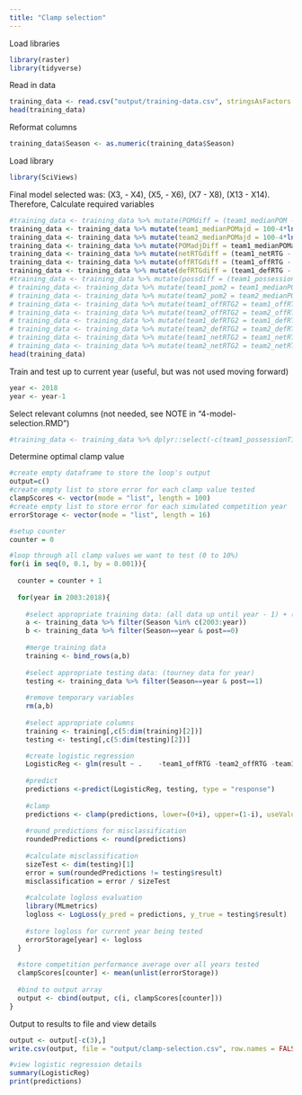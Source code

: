 ---
title: "Clamp selection"
---

Load libraries
```{r, warning=FALSE, message=FALSE}
library(raster)
library(tidyverse)
```

Read in data
```{r}
training_data <- read.csv("output/training-data.csv", stringsAsFactors = FALSE)
head(training_data)
```

Reformat columns
```{r}
training_data$Season <- as.numeric(training_data$Season)
```

Load library
```{r}
library(SciViews)
```

Final model selected was: (X3, - X4), (X5, - X6), (X7 - X8), (X13 - X14). Therefore, 
Calculate required variables
```{r}
#training_data <- training_data %>% mutate(POMdiff = (team1_medianPOM - team2_medianPOM))
training_data <- training_data %>% mutate(team1_medianPOMajd = 100-4*ln(team1_medianPOM+1)-team1_medianPOM/22)
training_data <- training_data %>% mutate(team2_medianPOMajd = 100-4*ln(team2_medianPOM+1)-team2_medianPOM/22)
training_data <- training_data %>% mutate(POMadjDiff = team1_medianPOMajd - team2_medianPOMajd)
training_data <- training_data %>% mutate(netRTGdiff = (team1_netRTG - team2_netRTG))
training_data <- training_data %>% mutate(offRTGdiff = (team1_offRTG - team2_offRTG))
training_data <- training_data %>% mutate(defRTGdiff = (team1_defRTG - team2_defRTG))
#training_data <- training_data %>% mutate(possdiff = (team1_possessionTimeGameM - team2_possessionTimeGameM))
# training_data <- training_data %>% mutate(team1_pom2 = team1_medianPOM^2)
# training_data <- training_data %>% mutate(team2_pom2 = team2_medianPOM^2)
# training_data <- training_data %>% mutate(team1_offRTG2 = team1_offRTG^2)
# training_data <- training_data %>% mutate(team2_offRTG2 = team2_offRTG^2)
# training_data <- training_data %>% mutate(team1_defRTG2 = team1_defRTG^2)
# training_data <- training_data %>% mutate(team2_defRTG2 = team2_defRTG^2)
# training_data <- training_data %>% mutate(team1_netRTG2 = team1_netRTG^2)
# training_data <- training_data %>% mutate(team2_netRTG2 = team2_netRTG^2)
head(training_data)
```

Train and test up to current year (useful, but was not used moving forward)
```{r}
year <- 2018
year <- year-1
```

Select relevant columns (not needed, see NOTE in "4-model-selection.RMD")
```{r}
#training_data <- training_data %>% dplyr::select(-c(team1_possessionTimeGameM,team2_possessionTimeGameM))
```

Determine optimal clamp value
```{r, warning=FALSE, message=FALSE}
#create empty dataframe to store the loop's output
output=c()
#create empty list to store error for each clamp value tested
clampScores <- vector(mode = "list", length = 100)
#create empty list to store error for each simulated competition year
errorStorage <- vector(mode = "list", length = 16)

#setup counter
counter = 0

#loop through all clamp values we want to test (0 to 10%)
for(i in seq(0, 0.1, by = 0.001)){
  
  counter = counter + 1
  
  for(year in 2003:2018){
    
    #select appropriate training data: (all data up until year - 1) + (season data for year)
    a <- training_data %>% filter(Season %in% c(2003:year))
    b <- training_data %>% filter(Season==year & post==0)
   
    #merge training data
    training <- bind_rows(a,b)
    
    #select appropriate testing data: (tourney data for year)
    testing <- training_data %>% filter(Season==year & post==1)
      
    #remove temporary variables                        
    rm(a,b)
    
    #select appropriate columns
    training <- training[,c(5:dim(training)[2])]
    testing <- testing[,c(5:dim(testing)[2])]

    #create logistic regression
    LogisticReg <- glm(result ~ .    -team1_offRTG -team2_offRTG -team1_defRTG -team2_defRTG -team1_netRTG -team2_netRTG -team2_tempo -team1_tempo, data = training, family = binomial(logit))
    
    #predict
    predictions <-predict(LogisticReg, testing, type = "response")
    
    #clamp
    predictions <- clamp(predictions, lower=(0+i), upper=(1-i), useValues=TRUE)
    
    #round predictions for misclassification
    roundedPredictions <- round(predictions)
    
    #calculate misclassification
    sizeTest <- dim(testing)[1]
    error = sum(roundedPredictions != testing$result)
    misclassification = error / sizeTest
    
    #calculate logloss evaluation
    library(MLmetrics)
    logloss <- LogLoss(y_pred = predictions, y_true = testing$result)
    
    #store logloss for current year being tested
    errorStorage[year] <- logloss
  }
  
  #store competition performance average over all years tested
  clampScores[counter] <- mean(unlist(errorStorage))
  
  #bind to output array
  output <- cbind(output, c(i, clampScores[counter]))
}
```

Output to results to file and view details
```{r}
output <- output[-c(3),]
write.csv(output, file = "output/clamp-selection.csv", row.names = FALSE, col.names = FALSE)

#view logistic regression details
summary(LogisticReg)
print(predictions)
```



